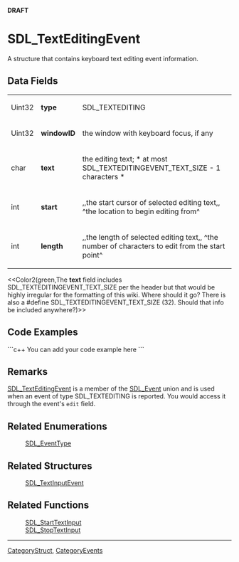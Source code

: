 <!-- pragma section-numbers off -->
<!-- pragma camelcase off -->
'''DRAFT'''

= SDL_TextEditingEvent =
A structure that contains keyboard text editing event information.


== Data Fields ==
{|
|Uint32
|'''type'''
|SDL_TEXTEDITING
|-
|Uint32
|'''windowID'''
|the window with keyboard focus, if any
|-
|char
|'''text'''
|the editing text; * at most SDL_TEXTEDITINGEVENT_TEXT_SIZE - 1 characters *
|-
|int
|'''start'''
|,,the start cursor of selected editing text,, ^the location to begin editing from^
|-
|int
|'''length'''
|,,the length of selected editing text,, ^the number of characters to edit from the start point^
|}

<<Color2(green,The '''text''' field includes SDL_TEXTEDITINGEVENT_TEXT_SIZE per the header but that would be highly irregular for the formatting of this wiki. Where should it go?  There is also a #define SDL_TEXTEDITINGEVENT_TEXT_SIZE (32).  Should that info be included anywhere?)>>

== Code Examples ==
```c++
You can add your code example here
```

== Remarks ==
[[SDL_TextEditingEvent]] is a member of the [[SDL_Event]] union and is used when an event of type SDL_TEXTEDITING is reported.  You would access it through the event's <code>edit</code> field.

== Related Enumerations ==
:[[SDL_EventType]]

== Related Structures ==
:[[SDL_TextInputEvent]]

== Related Functions ==
:[[SDL_StartTextInput]]
:[[SDL_StopTextInput]]

----
[[CategoryStruct]], [[CategoryEvents]]
